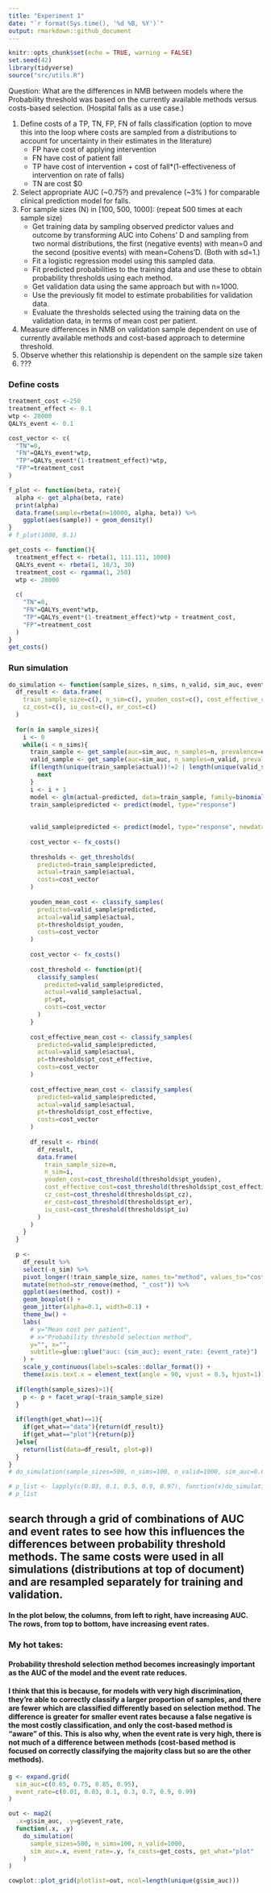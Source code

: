 ```yaml
---
title: "Experiment 1"
date: "`r format(Sys.time(), '%d %B, %Y')`"
output: rmarkdown::github_document
---
```


```r
knitr::opts_chunk$set(echo = TRUE, warning = FALSE)
set.seed(42)
library(tidyverse)
source("src/utils.R")
```


Question: What are the differences in NMB between models where the Probability threshold was based on the currently available methods versus costs-based selection. (Hospital falls as a use case.)

1. Define costs of a TP, TN, FP, FN of falls classification (option to move this into the loop where costs are sampled from a distributions to account for uncertainty in their estimates in the literature)
    * FP have cost of applying intervention
    * FN have cost of patient fall
    * TP have cost of intervention + cost of fall*(1-effectiveness of intervention on rate of falls)
    * TN are cost $0
2. Select appropriate AUC (~0.75?) and prevalence (~3% ) for comparable clinical prediction model for falls.
3. For sample sizes (N) in [100, 500, 1000]: (repeat 500 times at each sample size)
    * Get training data by sampling observed predictor values and outcome by transforming AUC into Cohens' D and sampling from two normal distributions, the first (negative events) with mean=0 and the second (positive events) with mean=Cohens'D. (Both with sd=1.)
    * Fit a logistic regression model using this sampled data.
    * Fit predicted probabilities to the training data and use these to obtain probability thresholds using each method.
    * Get validation data using the same approach but with n=1000.
    * Use the previously fit model to estimate probabilities for validation data.
    * Evaluate the thresholds selected using the training data on the validation data, in terms of mean cost per patient.
4. Measure differences in NMB on validation sample dependent on use of currently available methods and cost-based approach to determine threshold.
5. Observe whether this relationship is dependent on the sample size taken
6. ???

### Define costs
```r
treatment_cost <-250
treatment_effect <- 0.1
wtp <- 28000
QALYs_event <- 0.1

cost_vector <- c(
  "TN"=0, 
  "FN"=QALYs_event*wtp, 
  "TP"=QALYs_event*(1-treatment_effect)*wtp, 
  "FP"=treatment_cost
)

f_plot <- function(beta, rate){
  alpha <- get_alpha(beta, rate)
  print(alpha)
  data.frame(sample=rbeta(n=10000, alpha, beta)) %>%
    ggplot(aes(sample)) + geom_density()
}
# f_plot(1000, 0.1)

get_costs <- function(){
  treatment_effect <- rbeta(1, 111.111, 1000)
  QALYs_event <- rbeta(1, 10/3, 30)
  treatment_cost <- rgamma(1, 250)
  wtp <- 28000
  
  c(
    "TN"=0, 
    "FN"=QALYs_event*wtp, 
    "TP"=QALYs_event*(1-treatment_effect)*wtp + treatment_cost, 
    "FP"=treatment_cost
  )
}
get_costs()
```


### Run simulation
```r

do_simulation <- function(sample_sizes, n_sims, n_valid, sim_auc, event_rate, fx_costs, get_what=c("data", "plot")){
  df_result <- data.frame(
    train_sample_size=c(), n_sim=c(), youden_cost=c(), cost_effective_cost=c(),
    cz_cost=c(), iu_cost=c(), er_cost=c()
  )
  
  for(n in sample_sizes){
    i <- 0
    while(i < n_sims){
      train_sample <- get_sample(auc=sim_auc, n_samples=n, prevalence=event_rate)
      valid_sample <- get_sample(auc=sim_auc, n_samples=n_valid, prevalence=event_rate)
      if(length(unique(train_sample$actual))!=2 | length(unique(valid_sample$actual))!=2){
        next
      }
      i <- i + 1
      model <- glm(actual~predicted, data=train_sample, family=binomial())
      train_sample$predicted <- predict(model, type="response")
  
      
      valid_sample$predicted <- predict(model, type="response", newdata=valid_sample)
      
      cost_vector <- fx_costs()
      
      thresholds <- get_thresholds(
        predicted=train_sample$predicted, 
        actual=train_sample$actual,
        costs=cost_vector
      )
      
      youden_mean_cost <- classify_samples(
        predicted=valid_sample$predicted,
        actual=valid_sample$actual,
        pt=thresholds$pt_youden,
        costs=cost_vector
      )
      
      cost_vector <- fx_costs()
      
      cost_threshold <- function(pt){
        classify_samples(
          predicted=valid_sample$predicted,
          actual=valid_sample$actual,
          pt=pt,
          costs=cost_vector
        )
      }
      
      cost_effective_mean_cost <- classify_samples(
        predicted=valid_sample$predicted,
        actual=valid_sample$actual,
        pt=thresholds$pt_cost_effective,
        costs=cost_vector
      )
      
      cost_effective_mean_cost <- classify_samples(
        predicted=valid_sample$predicted,
        actual=valid_sample$actual,
        pt=thresholds$pt_cost_effective,
        costs=cost_vector
      )
      
      df_result <- rbind(
        df_result, 
        data.frame(
          train_sample_size=n, 
          n_sim=i, 
          youden_cost=cost_threshold(thresholds$pt_youden), 
          cost_effective_cost=cost_threshold(thresholds$pt_cost_effective),
          cz_cost=cost_threshold(thresholds$pt_cz), 
          er_cost=cost_threshold(thresholds$pt_er), 
          iu_cost=cost_threshold(thresholds$pt_iu)
        )
      )
    }
  }
  
  p <- 
    df_result %>%
    select(-n_sim) %>%
    pivot_longer(!train_sample_size, names_to="method", values_to="cost") %>%
    mutate(method=str_remove(method, "_cost")) %>%
    ggplot(aes(method, cost)) +
    geom_boxplot() +
    geom_jitter(alpha=0.1, width=0.1) +
    theme_bw() +
    labs(
      # y="Mean cost per patient",
      # x="Probability threshold selection method",
      y="", x="",
      subtitle=glue::glue("auc: {sim_auc}; event_rate: {event_rate}")
    ) +
    scale_y_continuous(labels=scales::dollar_format()) +
    theme(axis.text.x = element_text(angle = 90, vjust = 0.5, hjust=1))
  
  if(length(sample_sizes)>1){
    p <- p + facet_wrap(~train_sample_size)
  }
  
  if(length(get_what)==1){
    if(get_what=="data"){return(df_result)}
    if(get_what=="plot"){return(p)}
  }else{
    return(list(data=df_result, plot=p))
  }
}
# do_simulation(sample_sizes=500, n_sims=100, n_valid=1000, sim_auc=0.65, event_rate=0.03, fx_costs=get_costs, get_what=c("data", "plot"))

# p_list <- lapply(c(0.03, 0.1, 0.5, 0.9, 0.97), function(x)do_simulation(sample_sizes=500, n_sims=100, n_valid=1000, sim_auc=0.65, event_rate=x, fx_costs=get_costs, get_what="plot"))
# p_list
```

## search through a grid of combinations of AUC and event rates to see how this influences the differences between probability threshold methods. The same costs were used in all simulations (distributions at top of document) and are resampled separately for training and validation.
#### In the plot below, the columns, from left to right, have increasing AUC. The rows, from top to bottom, have increasing event rates.

### My hot takes:
#### Probability threshold selection method becomes increasingly important as the AUC of the model and the event rate reduces.
#### I think that this is because, for models with very high discrimination, they're able to correctly classify a larger proportion of samples, and there are fewer which are classified differently based on selection method. The difference is greater for smaller event rates because a false negative is the most costly classification, and only the cost-based method is "aware" of this. This is also why, when the event rate is very high, there is not much of a difference between methods (cost-based method is focused on correctly classifying the majority class but so are the other methods).
```r

g <- expand.grid(
  sim_auc=c(0.65, 0.75, 0.85, 0.95),
  event_rate=c(0.01, 0.03, 0.1, 0.3, 0.7, 0.9, 0.99)
)

out <- map2(
  .x=g$sim_auc, .y=g$event_rate, 
  function(.x, .y) 
    do_simulation(
      sample_sizes=500, n_sims=100, n_valid=1000, 
      sim_auc=.x, event_rate=.y, fx_costs=get_costs, get_what="plot"
    )
)

cowplot::plot_grid(plotlist=out, ncol=length(unique(g$sim_auc)))
```

